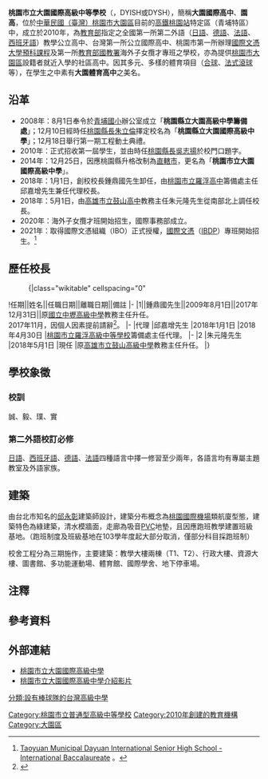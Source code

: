 {{多個問題|
{{prose|time=2018-05-02T22:25:06+00:00}}
{{refimprove|time=2018-05-02T22:25:06+00:00}}
{{trivia|time=2018-05-02T22:25:06+00:00}}
}}
{{Infobox School
| name = 桃園市立大園國際高級中等學校
| other_name = Taoyuan Municipal Dayuan International Senior High School
| image = Dayuan International Senior High School Logo.gif
| motto = 誠、毅、璞、實
| established = 2010年
| type = 市立[[普通型高級中等學校|普通型高級中等學校]]
| district = {{ROC}}[[桃園市|桃園市]][[大園區|大園區]]
| grades = 三年學制
| principal = 
| students = 1,520（2020年）
| address = 33743 桃園市大園區大成路二段8號
| fax = 03-3814994
| website = http://www.dysh.tyc.edu.tw/
| sports = 羽球、網球、武術、輕艇、足球、合球、籃球、排球、儀隊
| classes = 每年級15班，共45班
| coordinates = {{Coord|25.021244|121.221031|display=inline,title}}
| pushpin_map = Taiwan Taoyuan
| number = 03-3813001|
}}
 
'''桃園市立大園國際高級中等學校'''（{{Lang-en|Taoyuan Municipal Dayuan International Senior High School}}，DYISH或DYSH），簡稱'''大園國際高中'''、'''園高'''，位於[[中華民國（臺灣）|中華民國（臺灣）]][[桃園市|桃園市]][[大園區|大園區]]目前的[[高鐵桃園站|高鐵桃園站]]特定區（青埔特區）中，成立於2010年，為[[中華民國教育部|教育部]]指定之全國第一所第二外語（[[日语|日語]]、[[德语|德語]]、[[法语|法語]]、[[西班牙语|西班牙語]]）教學公立高中、台灣第一所公立國際高中、桃園市第一所辦理[[國際文憑大學預科課程|國際文憑大學預科課程]]及第一所[[中華民國教育部|教育部]][[國教署|國教署]]海外子女攬才專班之學校，亦為提供[[桃園市|桃園市]][[大園區|大園區]]設籍者就近入學的社區高中。因其多元、多樣的體育項目（[[合球|合球]]、[[法式滾球|法式滾球]]等），在學生之中素有'''大園體育高中'''之美名。

== 沿革 ==
* 2008年：8月1日奉令於[[青埔國小|青埔國小]]辦公室成立「'''桃園縣立大園高級中學籌備處'''」；12月10日經時任[[桃園縣長|桃園縣長]][[朱立倫|朱立倫]]擇定校名為「'''桃園縣立大園國際高級中學'''」；12月18日舉行第一期工程動土典禮。
* 2010年：正式招收第一屆學生，並由時任[[桃園縣長|桃園縣長]][[吳志揚|吳志揚]]於校門口題字。
* 2014年：12月25日，因應桃園縣升格改制為[[直轄市|直轄市]]，更名為「'''桃園市立大園國際高級中學'''」。
* 2018年：1月1日，創校校長鍾鼎國先生卸任，由[[桃園市立羅浮高級中等學校|桃園市立羅浮高中]]籌備處主任邱嘉增先生兼任代理校長。
* 2018年：5月1日，由[[高雄市立鼓山高級中學|高雄市立鼓山高中]]教務主任朱元隆先生從南部北上調任校長。
* 2020年：海外子女攬才班開始招生，國際事務部成立。
* 2021年：取得國際文憑組織（IBO）正式授權，[[國際文憑|國際文憑]]（[[IBDP|IBDP]]）專班開始招生。<ref>[https://www.ibo.org/school/061437/ Taoyuan Municipal Dayuan International Senior High School - International Baccalaureate] {{Wayback|url=https://www.ibo.org/school/061437/ |date=20210629125423 }}。</ref>

==歷任校長==

:{|class="wikitable" cellspacing="0"
!任期||姓名||任職日期||離職日期||備註
|-
|1||鍾鼎國先生||2009年8月1日||2017年12月31日||原[[國立中央大學附屬中壢高級中學|國立中壢高級中學]]教務主任升任。<br>2017年11月，因個人因素提前請辭<ref>{{Cite web |url=http://www.chinatimes.com/realtimenews/20171202003379-260405 |title=大園國際高中校長鍾鼎國任期未滿辭職 |accessdate=2018-01-16 |archive-date=2018-01-17 |archive-url=https://web.archive.org/web/20180117012041/http://www.chinatimes.com/realtimenews/20171202003379-260405 |dead-url=no }}</ref>。
|-
|代理
|邱嘉增先生
|2018年1月1日
|2018年4月30日 
|[[桃園市立羅浮高級中等學校|桃園市立羅浮高級中等學校]]籌備處主任代理。
|-
|2
|朱元隆先生
|2018年5月1日
|現任
|原[[高雄市立鼓山高級中學|高雄市立鼓山高級中學]]教務主任升任。
|}

==學校象徵==
===校訓===
誠、毅、璞、實{{noteTag|1=此「璞」非樸實，而為為璞玉之璞。校長期許學子如璞玉，待經琢磨成大器。}}
===第二外語校訂必修===
[[日語|日語]]、[[西班牙語|西班牙語]]、[[德語|德語]]、[[法語|法語]]四種語言中擇一修習至少兩年，各語言均有專屬主題教室及外語家族。

== 建築 ==
由台北市知名的[[邱永彰|邱永彰]]建築師設計，建築分布概念為[[桃園國際機場|桃園國際機場]]類航廈型態，建築特色為綠建築，清水模牆面，走廊為吸音[[PVC|PVC]]地墊，且因應跑班教學建置班級基地。（跑班制度及班級基地在103學年度起大部分取消，僅部分科目採跑班制）

校舍工程分為三期施作，主要建築：教學大樓兩棟（T1、T2）、行政大樓、資源大樓、圖書館、多功能運動場、體育館、國際學舍、地下停車場。

== 注釋 ==
{{noteFoot}}
== 參考資料 ==
{{reflist}}

== 外部連結 ==
*[http://www.dysh.tyc.edu.tw/ 桃園市立大園國際高級中學]
*[https://web.archive.org/web/20120422210454/http://www.dysh.tyc.edu.tw/modules/tad_player/play.php?psn=96#A/ 桃園市立大園國際高級中學介紹影片]


{{桃園市高級中等學校}}

[[Category:桃園市立普通型高級中等學校|Category:桃園市立普通型高級中等學校]]
[[Category:2010年創建的教育機構|Category:2010年創建的教育機構]]
[[Category:大園區|Category:大園區]]
[[分類:設有棒球隊的台灣高級中學|分類:設有棒球隊的台灣高級中學]]
